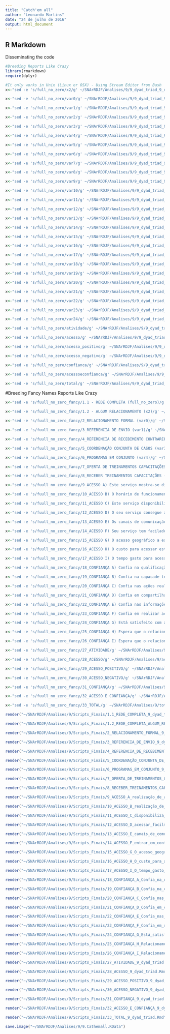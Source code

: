 ```yaml
---
title: "Catch'em all"
author: "Leonardo Martins"
date: "24 de julho de 2016"
output: html_document
---
```


## R Markdown
Disseminating the code

```r
#Breeding Reports Like Crazy
library(rmarkdown)
require(dplyr)
```

```r
#It only works in Unix (Linux or OSX) - Using Stream Editor from Bash
x<-"sed -e 's/full_no_zero/x2/g' ~/SNArRDJF/Analises/9/9_dyad_triad_9_dyad_triad.Rmd > ~/SNArRDJF/Analises/9/x2_9_dyad_triad.Rmd" %>% system()

x<-"sed -e 's/full_no_zero/var0/g' ~/SNArRDJF/Analises/9/9_dyad_triad_9_dyad_triad.Rmd > ~/SNArRDJF/Analises/9/var0_9_dyad_triad.Rmd" %>% system()

x<-"sed -e 's/full_no_zero/var1/g' ~/SNArRDJF/Analises/9/9_dyad_triad_9_dyad_triad.Rmd > ~/SNArRDJF/Analises/9/var1_9_dyad_triad.Rmd" %>% system()

x<-"sed -e 's/full_no_zero/var2/g' ~/SNArRDJF/Analises/9/9_dyad_triad_9_dyad_triad.Rmd > ~/SNArRDJF/Analises/9/var2_9_dyad_triad.Rmd" %>% system()

x<-"sed -e 's/full_no_zero/var3/g' ~/SNArRDJF/Analises/9/9_dyad_triad_9_dyad_triad.Rmd > ~/SNArRDJF/Analises/9/var3_9_dyad_triad.Rmd" %>% system()

x<-"sed -e 's/full_no_zero/var4/g' ~/SNArRDJF/Analises/9/9_dyad_triad_9_dyad_triad.Rmd > ~/SNArRDJF/Analises/9/var4_9_dyad_triad.Rmd" %>% system()

x<-"sed -e 's/full_no_zero/var5/g' ~/SNArRDJF/Analises/9/9_dyad_triad_9_dyad_triad.Rmd > ~/SNArRDJF/Analises/9/var5_9_dyad_triad.Rmd" %>% system()

x<-"sed -e 's/full_no_zero/var6/g' ~/SNArRDJF/Analises/9/9_dyad_triad_9_dyad_triad.Rmd > ~/SNArRDJF/Analises/9/var6_9_dyad_triad.Rmd" %>% system()

x<-"sed -e 's/full_no_zero/var7/g' ~/SNArRDJF/Analises/9/9_dyad_triad_9_dyad_triad.Rmd > ~/SNArRDJF/Analises/9/var7_9_dyad_triad.Rmd" %>% system()

x<-"sed -e 's/full_no_zero/var8/g' ~/SNArRDJF/Analises/9/9_dyad_triad_9_dyad_triad.Rmd > ~/SNArRDJF/Analises/9/var8_9_dyad_triad.Rmd" %>% system()

x<-"sed -e 's/full_no_zero/var9/g' ~/SNArRDJF/Analises/9/9_dyad_triad_9_dyad_triad.Rmd > ~/SNArRDJF/Analises/9/var9_9_dyad_triad.Rmd" %>% system()

x<-"sed -e 's/full_no_zero/var10/g' ~/SNArRDJF/Analises/9/9_dyad_triad_9_dyad_triad.Rmd > ~/SNArRDJF/Analises/9/var10_9_dyad_triad.Rmd" %>% system()

x<-"sed -e 's/full_no_zero/var11/g' ~/SNArRDJF/Analises/9/9_dyad_triad_9_dyad_triad.Rmd > ~/SNArRDJF/Analises/9/var11_9_dyad_triad.Rmd" %>% system()

x<-"sed -e 's/full_no_zero/var12/g' ~/SNArRDJF/Analises/9/9_dyad_triad_9_dyad_triad.Rmd > ~/SNArRDJF/Analises/9/var12_9_dyad_triad.Rmd" %>% system()

x<-"sed -e 's/full_no_zero/var13/g' ~/SNArRDJF/Analises/9/9_dyad_triad_9_dyad_triad.Rmd > ~/SNArRDJF/Analises/9/var13_9_dyad_triad.Rmd" %>% system()

x<-"sed -e 's/full_no_zero/var14/g' ~/SNArRDJF/Analises/9/9_dyad_triad_9_dyad_triad.Rmd > ~/SNArRDJF/Analises/9/var14_9_dyad_triad.Rmd" %>% system()

x<-"sed -e 's/full_no_zero/var15/g' ~/SNArRDJF/Analises/9/9_dyad_triad_9_dyad_triad.Rmd > ~/SNArRDJF/Analises/9/var15_9_dyad_triad.Rmd" %>% system()

x<-"sed -e 's/full_no_zero/var16/g' ~/SNArRDJF/Analises/9/9_dyad_triad_9_dyad_triad.Rmd > ~/SNArRDJF/Analises/9/var16_9_dyad_triad.Rmd" %>% system()

x<-"sed -e 's/full_no_zero/var17/g' ~/SNArRDJF/Analises/9/9_dyad_triad_9_dyad_triad.Rmd > ~/SNArRDJF/Analises/9/var17_9_dyad_triad.Rmd" %>% system()

x<-"sed -e 's/full_no_zero/var18/g' ~/SNArRDJF/Analises/9/9_dyad_triad_9_dyad_triad.Rmd > ~/SNArRDJF/Analises/9/var18_9_dyad_triad.Rmd" %>% system()

x<-"sed -e 's/full_no_zero/var19/g' ~/SNArRDJF/Analises/9/9_dyad_triad_9_dyad_triad.Rmd > ~/SNArRDJF/Analises/9/var19_9_dyad_triad.Rmd" %>% system()

x<-"sed -e 's/full_no_zero/var20/g' ~/SNArRDJF/Analises/9/9_dyad_triad_9_dyad_triad.Rmd > ~/SNArRDJF/Analises/9/var20_9_dyad_triad.Rmd" %>% system()

x<-"sed -e 's/full_no_zero/var21/g' ~/SNArRDJF/Analises/9/9_dyad_triad_9_dyad_triad.Rmd > ~/SNArRDJF/Analises/9/var21_9_dyad_triad.Rmd" %>% system()

x<-"sed -e 's/full_no_zero/var22/g' ~/SNArRDJF/Analises/9/9_dyad_triad_9_dyad_triad.Rmd > ~/SNArRDJF/Analises/9/var22_9_dyad_triad.Rmd" %>% system()

x<-"sed -e 's/full_no_zero/var23/g' ~/SNArRDJF/Analises/9/9_dyad_triad_9_dyad_triad.Rmd > ~/SNArRDJF/Analises/9/var23_9_dyad_triad.Rmd" %>% system()

x<-"sed -e 's/full_no_zero/var24/g' ~/SNArRDJF/Analises/9/9_dyad_triad_9_dyad_triad.Rmd > ~/SNArRDJF/Analises/9/var24_9_dyad_triad.Rmd" %>% system()

x<-"sed -e 's/full_no_zero/atividade/g' ~/SNArRDJF/Analises/9/9_dyad_triad_9_dyad_triad.Rmd > ~/SNArRDJF/Analises/9/atividade_9_dyad_triad.Rmd" %>% system()

x<-"sed -e 's/full_no_zero/acesso/g' ~/SNArRDJF/Analises/9/9_dyad_triad_9_dyad_triad.Rmd > ~/SNArRDJF/Analises/9/acesso_9_dyad_triad.Rmd" %>% system()

x<-"sed -e 's/full_no_zero/acesso_positivo/g' ~/SNArRDJF/Analises/9/9_dyad_triad_9_dyad_triad.Rmd > ~/SNArRDJF/Analises/9/acesso_positivo_9_dyad_triad.Rmd" %>% system()

x<-"sed -e 's/full_no_zero/acesso_negativo/g' ~/SNArRDJF/Analises/9/9_dyad_triad_9_dyad_triad.Rmd > ~/SNArRDJF/Analises/9/acesso_negativo_9_dyad_triad.Rmd" %>% system()

x<-"sed -e 's/full_no_zero/confianca/g' ~/SNArRDJF/Analises/9/9_dyad_triad_9_dyad_triad.Rmd > ~/SNArRDJF/Analises/9/confianca_9_dyad_triad.Rmd" %>% system()

x<-"sed -e 's/full_no_zero/acessoeconfianca/g' ~/SNArRDJF/Analises/9/9_dyad_triad_9_dyad_triad.Rmd > ~/SNArRDJF/Analises/9/acessoeconfianca_9_dyad_triad.Rmd" %>% system()

x<-"sed -e 's/full_no_zero/total/g' ~/SNArRDJF/Analises/9/9_dyad_triad_9_dyad_triad.Rmd > ~/SNArRDJF/Analises/9/total_9_dyad_triad.Rmd" %>% system()
```

#Breeding Fancy Names Reports Like Crazy
```r
x<-"sed -e 's/fuull_no_zero_fancy/1.1 - REDE COMPLETA (full_no_zero)/g' ~/SNArRDJF/Analises/9/9_dyad_triad_9_dyad_triad.Rmd >  ~/SNArRDJF/Analises/9/Scripts_Finais/1.1_REDE_COMPLETA_9_dyad_triad.Rmd" %>% system()

x<-"sed -e 's/fuull_no_zero_fancy/1.2 - ALGUM RELACIONAMENTO (x2)/g' ~/SNArRDJF/Analises/9/x2_9_dyad_triad.Rmd >  ~/SNArRDJF/Analises/9/Scripts_Finais/1.2_REDE_COMPLETA_ALGUM_RELACIONAMENTO_9_dyad_triad.Rmd" %>% system()

x<-"sed -e 's/fuull_no_zero_fancy/2_RELACIONAMENTO FORMAL (var0)/g' ~/SNArRDJF/Analises/9/var0_9_dyad_triad.Rmd >  ~/SNArRDJF/Analises/9/Scripts_Finais/2_RELACIONAMENTO_FORMAL_9_dyad_triad.Rmd" %>% system()

x<-"sed -e 's/fuull_no_zero_fancy/3_REFERENCIA DE ENVIO (var1)/g' ~/SNArRDJF/Analises/9/var1_9_dyad_triad.Rmd >  ~/SNArRDJF/Analises/9/Scripts_Finais/3_REFERENCIA_DE_ENVIO_9_dyad_triad.Rmd" %>% system()

x<-"sed -e 's/fuull_no_zero_fancy/4_REFERENCIA DE RECEBIMENTO CONTRAREFERENCIA (var2)/g' ~/SNArRDJF/Analises/9/var2_9_dyad_triad.Rmd >  ~/SNArRDJF/Analises/9/Scripts_Finais/4_REFERENCIA_DE_RECEBIMENTO_CONTRAREFERENCIA_9_dyad_triad.Rmd" %>% system()

x<-"sed -e 's/fuull_no_zero_fancy/5_COORDENAÇÃO CONJUNTA DE CASOS (var3)/g' ~/SNArRDJF/Analises/9/var3_9_dyad_triad.Rmd >  ~/SNArRDJF/Analises/9/Scripts_Finais/5_COORDENAÇÃO_CONJUNTA_DE_CASOS_9_dyad_triad.Rmd" %>% system()

x<-"sed -e 's/fuull_no_zero_fancy/6_PROGRAMAS EM CONJUNTO (var4)/g' ~/SNArRDJF/Analises/9/var4_9_dyad_triad.Rmd >  ~/SNArRDJF/Analises/9/Scripts_Finais/6_PROGRAMAS_EM_CONJUNTO_9_dyad_triad.Rmd" %>% system()

x<-"sed -e 's/fuull_no_zero_fancy/7_OFERTA DE TREINAMENTOS CAPACITAÇÕES (var5)/g' ~/SNArRDJF/Analises/9/var5_9_dyad_triad.Rmd >  ~/SNArRDJF/Analises/9/Scripts_Finais/7_OFERTA_DE_TREINAMENTOS_CAPACITAÇÕES_9_dyad_triad.Rmd" %>% system()

x<-"sed -e 's/fuull_no_zero_fancy/8_RECEBER TREINAMENTOS CAPACITAÇÕES (var6)/g' ~/SNArRDJF/Analises/9/var6_9_dyad_triad.Rmd >  ~/SNArRDJF/Analises/9/Scripts_Finais/8_RECEBER_TREINAMENTOS_CAPACITAÇÕES_9_dyad_triad.Rmd" %>% system()

x<-"sed -e 's/fuull_no_zero_fancy/9_ACESSO A) Este serviço mostra-se disponível para realização de ativades em conjunto. (var7)/g' ~/SNArRDJF/Analises/9/var7_9_dyad_triad.Rmd >  ~/SNArRDJF/Analises/9/Scripts_Finais/9_ACESSO_A_realização_de_ativades_em_conjunto_9_dyad_triad.Rmd" %>% system()

x<-"sed -e 's/fuull_no_zero_fancy/10_ACESSO B) O horário de funcionamento deste serviço possibilita a realização de ações em conjunto. (var8)/g' ~/SNArRDJF/Analises/9/var8_9_dyad_triad.Rmd >  ~/SNArRDJF/Analises/9/Scripts_Finais/10_ACESSO_B_realização_de_ações_em_conjunto_9_dyad_triad.Rmd" %>% system()

x<-"sed -e 's/fuull_no_zero_fancy/11_ACESSO C) Este serviço disponibiliza informações sobre suas ativades para o seu serviço. (var9)/g' ~/SNArRDJF/Analises/9/var9_9_dyad_triad.Rmd >  ~/SNArRDJF/Analises/9/Scripts_Finais/11_ACESSO_C_disponibiliza_informações_9_dyad_triad.Rmd" %>% system()

x<-"sed -e 's/fuull_no_zero_fancy/12_ACESSO D) O seu serviço consegue acessar facilmente informações deste serviço. (var10)/g' ~/SNArRDJF/Analises/9/var10_9_dyad_triad.Rmd >  ~/SNArRDJF/Analises/9/Scripts_Finais/12_ACESSO_D_acessar_facilmente_informações_9_dyad_triad.Rmd" %>% system()

x<-"sed -e 's/fuull_no_zero_fancy/13_ACESSO E) Os canais de comunicação com este serviço são suficientes para realização de ações em conjunto. (var11)/g' ~/SNArRDJF/Analises/9/var11_9_dyad_triad.Rmd >  ~/SNArRDJF/Analises/9/Scripts_Finais/13_ACESSO_E_canais_de_comunicação_suficientes_9_dyad_triad.Rmd" %>% system()

x<-"sed -e 's/fuull_no_zero_fancy/14_ACESSO F) Seu serviço tem facilade de entrar em contato com este serviço para realizar ativades em conjunto (var12)./g' ~/SNArRDJF/Analises/9/var12_9_dyad_triad.Rmd >  ~/SNArRDJF/Analises/9/Scripts_Finais/14_ACESSO_F_entrar_em_contato_ara_realizar_ativades_9_dyad_triad.Rmd" %>% system()

x<-"sed -e 's/fuull_no_zero_fancy/15_ACESSO G) O acesso geográfico a este serviço impede a realização de ativades em conjunto. (var13) /g' ~/SNArRDJF/Analises/9/var13_9_dyad_triad.Rmd >  ~/SNArRDJF/Analises/9/Scripts_Finais/15_ACESSO_G_O_acesso_geográfico_impede_9_dyad_triad.Rmd" %>% system()

x<-"sed -e 's/fuull_no_zero_fancy/16_ACESSO H) O custo para acessar este serviço impede a realização de ativades em conjunto. (var14)/g' ~/SNArRDJF/Analises/9/var14_9_dyad_triad.Rmd >  ~/SNArRDJF/Analises/9/Scripts_Finais/16_ACESSO_H_O_custo_para_acessar_9_dyad_triad.Rmd" %>% system()

x<-"sed -e 's/fuull_no_zero_fancy/17_ACESSO I) O tempo gasto para acessar este serviço impede a realização ativades em conjunto. (var15)/g' ~/SNArRDJF/Analises/9/var15_9_dyad_triad.Rmd >  ~/SNArRDJF/Analises/9/Scripts_Finais/17_ACESSO_I_O_tempo_gasto_para_acessar_este_serviço_9_dyad_triad.Rmd" %>% system()

x<-"sed -e 's/fuull_no_zero_fancy/18_CONFIANÇA A) Confia na qualificação profissional da equipe deste serviço.(var16)/g' ~/SNArRDJF/Analises/9/var16_9_dyad_triad.Rmd >  ~/SNArRDJF/Analises/9/Scripts_Finais/18_CONFIANÇA_A_Confia_na_qualificação_profissional_9_dyad_triad.Rmd" %>% system()

x<-"sed -e 's/fuull_no_zero_fancy/19_CONFIANÇA B) Confia na capacade técnica da equipe deste serviço. (var17)/g' ~/SNArRDJF/Analises/9/var17_9_dyad_triad.Rmd >  ~/SNArRDJF/Analises/9/Scripts_Finais/19_CONFIANÇA_B_Confia_na_capacade_técnica_9_dyad_triad.Rmd" %>% system()

x<-"sed -e 's/fuull_no_zero_fancy/20_CONFIANÇA C) Confia nas ações realizadas por este serviço. (var18)/g' ~/SNArRDJF/Analises/9/var18_9_dyad_triad.Rmd >  ~/SNArRDJF/Analises/9/Scripts_Finais/20_CONFIANÇA_C_Confia_nas_ações_realizadas_9_dyad_triad.Rmd" %>% system()

x<-"sed -e 's/fuull_no_zero_fancy/21_CONFIANÇA D) Confia em compartilhar informações internas com este serviço. (var19) /g' ~/SNArRDJF/Analises/9/var19_9_dyad_triad.Rmd >  ~/SNArRDJF/Analises/9/Scripts_Finais/21_CONFIANÇA_D_Confia_em_compartilhar_informações_9_dyad_triad.Rmd" %>% system()

x<-"sed -e 's/fuull_no_zero_fancy/22_CONFIANÇA E) Confia nas informações recebas deste serviço (var20)./g' ~/SNArRDJF/Analises/9/var20_9_dyad_triad.Rmd >  ~/SNArRDJF/Analises/9/Scripts_Finais/22_CONFIANÇA_E_Confia_nas_informações_recebidas_9_dyad_triad.Rmd" %>% system()

x<-"sed -e 's/fuull_no_zero_fancy/23_CONFIANÇA F) Confia em realizar ações conjuntas com este serviço (var21)./g' ~/SNArRDJF/Analises/9/var21_9_dyad_triad.Rmd >  ~/SNArRDJF/Analises/9/Scripts_Finais/23_CONFIANÇA_F_Confia_em_realizar_ações_conjuntas_9_dyad_triad.Rmd" %>% system()

x<-"sed -e 's/fuull_no_zero_fancy/24_CONFIANÇA G) Está satisfeito com as ações desempenhadas por este serviço (var22)./g' ~/SNArRDJF/Analises/9/var22_9_dyad_triad.Rmd >  ~/SNArRDJF/Analises/9/Scripts_Finais/24_CONFIANÇA_G_Está_satisfeito_com_as_ações_desempenhadas_9_dyad_triad.Rmd" %>% system()

x<-"sed -e 's/fuull_no_zero_fancy/25_CONFIANÇA H) Espera que o relacionamento com este serviço continue nos próximos anos (var23)./g' ~/SNArRDJF/Analises/9/var23_9_dyad_triad.Rmd >  ~/SNArRDJF/Analises/9/Scripts_Finais/25_CONFIANÇA_H_Relacionamento_continue_nos_próximos_anos_9_dyad_triad.Rmd" %>% system()

x<-"sed -e 's/fuull_no_zero_fancy/26_CONFIANÇA I) Espera que o relacionamento com este serviço se fortaleça nos próximos anos. (var24)/g' ~/SNArRDJF/Analises/9/var24_9_dyad_triad.Rmd >  ~/SNArRDJF/Analises/9/Scripts_Finais/26_CONFIANÇA_I_Relacionamento_se_fortaleça_nos_próximos_anos_9_dyad_triad.Rmd" %>% system()

x<-"sed -e 's/fuull_no_zero_fancy/27_ATIVIDADE/g' ~/SNArRDJF/Analises/9/atividade_9_dyad_triad.Rmd >  ~/SNArRDJF/Analises/9/Scripts_Finais/27_ATIVIDADE_9_dyad_triad.Rmd" %>% system()

x<-"sed -e 's/fuull_no_zero_fancy/28_ACESSO/g' ~/SNArRDJF/Analises/9/acesso_9_dyad_triad.Rmd >  ~/SNArRDJF/Analises/9/Scripts_Finais/28_ACESSO_9_dyad_triad.Rmd" %>% system()

x<-"sed -e 's/fuull_no_zero_fancy/29_ACESSO_POSITIVO/g' ~/SNArRDJF/Analises/9/acesso_positivo_9_dyad_triad.Rmd >  ~/SNArRDJF/Analises/9/Scripts_Finais/29_ACESSO_POSITIVO_9_dyad_triad.Rmd" %>% system()

x<-"sed -e 's/fuull_no_zero_fancy/30_ACESSO_NEGATIVO/g' ~/SNArRDJF/Analises/9/acesso_negativo_9_dyad_triad.Rmd >  ~/SNArRDJF/Analises/9/Scripts_Finais/30_ACESSO_NEGATIVO_9_dyad_triad.Rmd" %>% system()

x<-"sed -e 's/fuull_no_zero_fancy/31_CONFIANÇA/g' ~/SNArRDJF/Analises/9/confianca_9_dyad_triad.Rmd >  ~/SNArRDJF/Analises/9/Scripts_Finais/31_CONFIANÇA_9_dyad_triad.Rmd" %>% system()

x<-"sed -e 's/fuull_no_zero_fancy/32_ACESSO E CONFIANÇA/g' ~/SNArRDJF/Analises/9/acessoeconfianca_9_dyad_triad.Rmd >  ~/SNArRDJF/Analises/9/Scripts_Finais/32_ACESSO_E_CONFIANÇA_9_dyad_triad.Rmd" %>% system()

x<-"sed -e 's/fuull_no_zero_fancy/33_TOTAL/g' ~/SNArRDJF/Analises/9/total_9_dyad_triad.Rmd >  ~/SNArRDJF/Analises/9/Scripts_Finais/33_TOTAL_9_dyad_triad.Rmd" %>% system()
```

```r
render("~/SNArRDJF/Analises/9/Scripts_Finais/1.1_REDE_COMPLETA_9_dyad_triad.Rmd","all")

render("~/SNArRDJF/Analises/9/Scripts_Finais/1.2_REDE_COMPLETA_ALGUM_RELACIONAMENTO_9_dyad_triad.Rmd","all")

render("~/SNArRDJF/Analises/9/Scripts_Finais/2_RELACIONAMENTO_FORMAL_9_dyad_triad.Rmd" ,"all")

render("~/SNArRDJF/Analises/9/Scripts_Finais/3_REFERENCIA_DE_ENVIO_9_dyad_triad.Rmd" ,"all")

render("~/SNArRDJF/Analises/9/Scripts_Finais/4_REFERENCIA_DE_RECEBIMENTO_CONTRAREFERENCIA_9_dyad_triad.Rmd" ,"all")

render("~/SNArRDJF/Analises/9/Scripts_Finais/5_COORDENAÇÃO_CONJUNTA_DE_CASOS_9_dyad_triad.Rmd" ,"all")

render("~/SNArRDJF/Analises/9/Scripts_Finais/6_PROGRAMAS_EM_CONJUNTO_9_dyad_triad.Rmd" ,"all")

render("~/SNArRDJF/Analises/9/Scripts_Finais/7_OFERTA_DE_TREINAMENTOS_CAPACITAÇÕES_9_dyad_triad.Rmd" ,"all")

render("~/SNArRDJF/Analises/9/Scripts_Finais/8_RECEBER_TREINAMENTOS_CAPACITAÇÕES_9_dyad_triad.Rmd" ,"all")

render("~/SNArRDJF/Analises/9/Scripts_Finais/9_ACESSO_A_realização_de_ativades_em_conjunto_9_dyad_triad.Rmd" ,"all")

render("~/SNArRDJF/Analises/9/Scripts_Finais/10_ACESSO_B_realização_de_ações_em_conjunto_9_dyad_triad.Rmd" ,"all")

render("~/SNArRDJF/Analises/9/Scripts_Finais/11_ACESSO_C_disponibiliza_informações_9_dyad_triad.Rmd" ,"all")

render("~/SNArRDJF/Analises/9/Scripts_Finais/12_ACESSO_D_acessar_facilmente_informações_9_dyad_triad.Rmd" ,"all")

render("~/SNArRDJF/Analises/9/Scripts_Finais/13_ACESSO_E_canais_de_comunicação_suficientes_9_dyad_triad.Rmd" ,"all")

render("~/SNArRDJF/Analises/9/Scripts_Finais/14_ACESSO_F_entrar_em_contato_ara_realizar_ativades_9_dyad_triad.Rmd" ,"all")

render("~/SNArRDJF/Analises/9/Scripts_Finais/15_ACESSO_G_O_acesso_geográfico_impede_9_dyad_triad.Rmd" ,"all")

render("~/SNArRDJF/Analises/9/Scripts_Finais/16_ACESSO_H_O_custo_para_acessar_9_dyad_triad.Rmd" ,"all")

render("~/SNArRDJF/Analises/9/Scripts_Finais/17_ACESSO_I_O_tempo_gasto_para_acessar_este_serviço_9_dyad_triad.Rmd" ,"all")

render("~/SNArRDJF/Analises/9/Scripts_Finais/18_CONFIANÇA_A_Confia_na_qualificação_profissional_9_dyad_triad.Rmd" ,"all")

render("~/SNArRDJF/Analises/9/Scripts_Finais/19_CONFIANÇA_B_Confia_na_capacade_técnica_9_dyad_triad.Rmd" ,"all")

render("~/SNArRDJF/Analises/9/Scripts_Finais/20_CONFIANÇA_C_Confia_nas_ações_realizadas_9_dyad_triad.Rmd" ,"all")

render("~/SNArRDJF/Analises/9/Scripts_Finais/21_CONFIANÇA_D_Confia_em_compartilhar_informações_9_dyad_triad.Rmd" ,"all")

render("~/SNArRDJF/Analises/9/Scripts_Finais/22_CONFIANÇA_E_Confia_nas_informações_recebidas_9_dyad_triad.Rmd" ,"all")

render("~/SNArRDJF/Analises/9/Scripts_Finais/23_CONFIANÇA_F_Confia_em_realizar_ações_conjuntas_9_dyad_triad.Rmd" ,"all")

render("~/SNArRDJF/Analises/9/Scripts_Finais/24_CONFIANÇA_G_Está_satisfeito_com_as_ações_desempenhadas_9_dyad_triad.Rmd" ,"all")

render("~/SNArRDJF/Analises/9/Scripts_Finais/25_CONFIANÇA_H_Relacionamento_continue_nos_próximos_anos_9_dyad_triad.Rmd" ,"all")

render("~/SNArRDJF/Analises/9/Scripts_Finais/26_CONFIANÇA_I_Relacionamento_se_fortaleça_nos_próximos_anos_9_dyad_triad.Rmd" ,"all")

render("~/SNArRDJF/Analises/9/Scripts_Finais/27_ATIVIDADE_9_dyad_triad.Rmd" ,"all")

render("~/SNArRDJF/Analises/9/Scripts_Finais/28_ACESSO_9_dyad_triad.Rmd" ,"all")

render("~/SNArRDJF/Analises/9/Scripts_Finais/29_ACESSO_POSITIVO_9_dyad_triad.Rmd" ,"all")

render("~/SNArRDJF/Analises/9/Scripts_Finais/30_ACESSO_NEGATIVO_9_dyad_triad.Rmd" ,"all")

render("~/SNArRDJF/Analises/9/Scripts_Finais/31_CONFIANÇA_9_dyad_triad.Rmd" ,"all")

render("~/SNArRDJF/Analises/9/Scripts_Finais/32_ACESSO_E_CONFIANÇA_9_dyad_triad.Rmd" ,"all")

render("~/SNArRDJF/Analises/9/Scripts_Finais/33_TOTAL_9_dyad_triad.Rmd" ,"all")
```

```r
save.image("~/SNArRDJF/Analises/9/9.Cathemall.RData")
```


